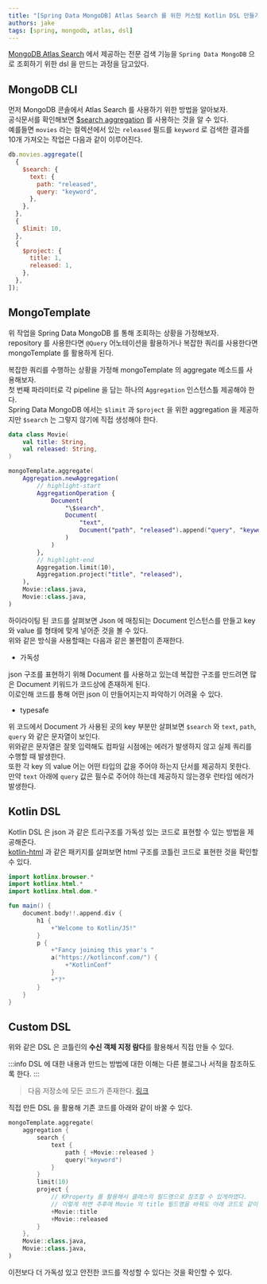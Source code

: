 ```yaml
---
title: "[Spring Data MongoDB] Atlas Search 를 위한 커스텀 Kotlin DSL 만들기"
authors: jake
tags: [spring, mongodb, atlas, dsl]
---
```


[MongoDB Atlas Search](https://www.mongodb.com/ko-kr/atlas/search) 에서 제공하는 전문 검색 기능을 `Spring Data MongoDB` 으로 조회하기 위한 dsl 을 만드는 과정을 담고있다.

<!--truncate-->

## MongoDB CLI

먼저 MongoDB 콘솔에서 Atlas Search 를 사용하기 위한 방법을 알아보자.  
공식문서를 확인해보면 [$search aggregation](https://www.mongodb.com/docs/atlas/atlas-search/query-syntax/) 를 사용하는 것을 알 수 있다.  
예를들면 `movies` 라는 컬렉션에서 있는 `released` 필드를 `keyword` 로 검색한 결과를 10개 가져오는 작업은 다음과 같이 이루어진다.

```js
db.movies.aggregate([
  {
    $search: {
      text: {
        path: "released",
        query: "keyword",
      },
    },
  },
  {
    $limit: 10,
  },
  {
    $project: {
      title: 1,
      released: 1,
    },
  },
]);
```

## MongoTemplate

위 작업을 Spring Data MongoDB 를 통해 조회하는 상황을 가정해보자.  
repository 를 사용한다면 `@Query` 어노테이션을 활용하거나 복잡한 쿼리를 사용한다면 mongoTemplate 를 활용하게 된다.

복잡한 쿼리를 수행하는 상황을 가정해 mongoTemplate 의 aggregate 메소드를 사용해보자.  
첫 번째 파라미터로 각 pipeline 을 담는 하나의 `Aggregation` 인스턴스틀 제공해야 한다.  
Spring Data MongoDB 에서는 `$limit` 과 `$project` 을 위한 aggregation 을 제공하지만 `$search` 는 그렇지 않기에 직접 생성해야 한다.

```kt
data class Movie(
    val title: String,
    val released: String,
)

mongoTemplate.aggregate(
    Aggregation.newAggregation(
        // highlight-start
        AggregationOperation {
            Document(
                "\$search",
                Document(
                    "text",
                    Document("path", "released").append("query", "keyword")
                )
            )
        },
        // highlight-end
        Aggregation.limit(10),
        Aggregation.project("title", "released"),
    ),
    Movie::class.java,
    Movie::class.java,
)
```

하이라이팅 된 코드를 살펴보면 Json 에 매칭되는 Document 인스턴스를 만들고 key 와 value 를 형태에 맞게 넣어준 것을 볼 수 있다.  
위와 같은 방식을 사용할때는 다음과 같은 불편함이 존재한다.

- 가독성

json 구조를 표현하기 위해 Document 를 사용하고 있는데 복잡한 구조를 만드려면 많은 Document 키워드가 코드상에 존재하게 된다.  
이로인해 코드를 통해 어떤 json 이 만들어지는지 파악하기 어려울 수 있다.

- typesafe

위 코드에서 Document 가 사용된 곳의 key 부분만 살펴보면 `$search` 와 `text`, `path`, `query` 와 같은 문자열이 보인다.  
위와같은 문자열은 잘못 입력해도 컴파일 시점에는 에러가 발생하지 않고 실제 쿼리를 수행할 때 발생한다.  
또한 각 key 의 value 어는 어떤 타입의 값을 주어야 하는지 단서를 제공하지 못한다.  
만약 `text` 아래에 `query` 값은 필수로 주어야 하는데 제공하지 않는경우 런타임 에러가 발생한다.

## Kotlin DSL

Kotlin DSL 은 json 과 같은 트리구조를 가독성 있는 코드로 표현할 수 있는 방법을 제공해준다.  
[kotlin-html](https://github.com/kotlin/kotlinx.html) 과 같은 패키지를 살펴보면 html 구조를 코틀린 코드로 표현한 것을 확인할 수 있다.

```kt
import kotlinx.browser.*
import kotlinx.html.*
import kotlinx.html.dom.*

fun main() {
    document.body!!.append.div {
        h1 {
            +"Welcome to Kotlin/JS!"
        }
        p {
            +"Fancy joining this year's "
            a("https://kotlinconf.com/") {
                +"KotlinConf"
            }
            +"?"
        }
    }
}
```

## Custom DSL

위와 같은 DSL 은 코틀린의 **수신 객체 지정 람다**를 활용해서 직접 만들 수 있다.

:::info
DSL 에 대한 내용과 만드는 방법에 대한 이해는 다른 블로그나 서적을 참조하도록 한다.
:::

> 다음 저장소에 모든 코드가 존재한다. [링크](https://github.com/jbl428/study-note/tree/master/kotlin/spring-graphql/src/main/kotlin/com/graphql/sample/aggregation)

직접 만든 DSL 을 활용해 기존 코드를 아래와 같이 바꿀 수 있다.

```kt
mongoTemplate.aggregate(
    aggregation {
        search {
            text {
                path { +Movie::released }
                query("keyword")
            }
        }
        limit(10)
        project {
            // KProperty 를 활용해서 클래스의 필드명으로 참조할 수 있게하였다.
            // 이렇게 하면 추후에 Movie 의 title 필드명을 바꿔도 아래 코드도 같이 바뀔것이다.
            +Movie::title
            +Movie::released
        }
    },
    Movie::class.java,
    Movie::class.java,
)
```

이전보다 더 가독성 있고 안전한 코드를 작성할 수 있다는 것을 확인할 수 있다.
